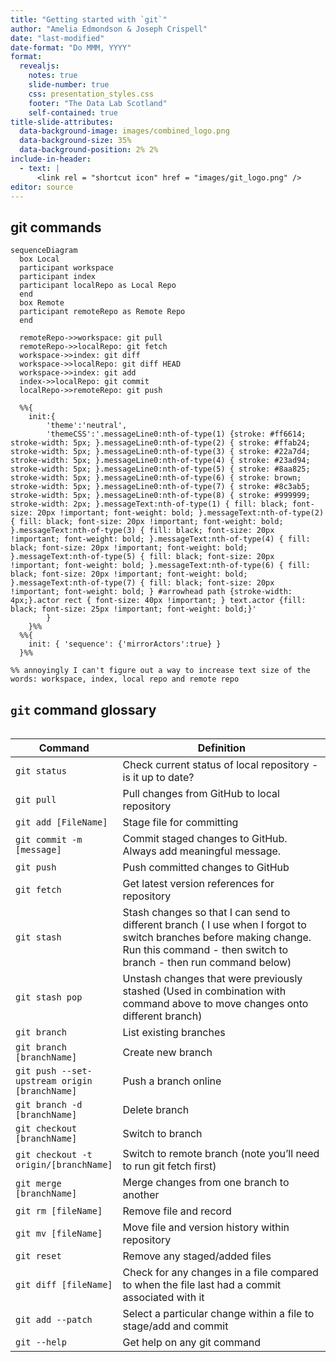 ```yaml
---
title: "Getting started with `git`"
author: "Amelia Edmondson & Joseph Crispell"
date: "last-modified"
date-format: "Do MMM, YYYY"
format:
  revealjs:
    notes: true
    slide-number: true
    css: presentation_styles.css
    footer: "The Data Lab Scotland"
    self-contained: true
title-slide-attributes:
  data-background-image: images/combined_logo.png
  data-background-size: 35%
  data-background-position: 2% 2%
include-in-header:
  - text: |
      <link rel = "shortcut icon" href = "images/git_logo.png" />
editor: source
---
```


## git commands

```mermaid
sequenceDiagram
  box Local
  participant workspace
  participant index
  participant localRepo as Local Repo
  end
  box Remote
  participant remoteRepo as Remote Repo
  end

  remoteRepo->>workspace: git pull
  remoteRepo->>localRepo: git fetch
  workspace->>index: git diff
  workspace->>localRepo: git diff HEAD
  workspace->>index: git add
  index->>localRepo: git commit
  localRepo->>remoteRepo: git push

  %%{
    init:{
        'theme':'neutral',
        'themeCSS':'.messageLine0:nth-of-type(1) {stroke: #ff6614; stroke-width: 5px; }.messageLine0:nth-of-type(2) { stroke: #ffab24; stroke-width: 5px; }.messageLine0:nth-of-type(3) { stroke: #22a7d4; stroke-width: 5px; }.messageLine0:nth-of-type(4) { stroke: #23ad94; stroke-width: 5px; }.messageLine0:nth-of-type(5) { stroke: #8aa825; stroke-width: 5px; }.messageLine0:nth-of-type(6) { stroke: brown; stroke-width: 5px; }.messageLine0:nth-of-type(7) { stroke: #8c3ab5; stroke-width: 5px; }.messageLine0:nth-of-type(8) { stroke: #999999; stroke-width: 2px; }.messageText:nth-of-type(1) { fill: black; font-size: 20px !important; font-weight: bold; }.messageText:nth-of-type(2) { fill: black; font-size: 20px !important; font-weight: bold; }.messageText:nth-of-type(3) { fill: black; font-size: 20px !important; font-weight: bold; }.messageText:nth-of-type(4) { fill: black; font-size: 20px !important; font-weight: bold; }.messageText:nth-of-type(5) { fill: black; font-size: 20px !important; font-weight: bold; }.messageText:nth-of-type(6) { fill: black; font-size: 20px !important; font-weight: bold; }.messageText:nth-of-type(7) { fill: black; font-size: 20px !important; font-weight: bold; } #arrowhead path {stroke-width: 4px;}.actor rect { font-size: 40px !important; } text.actor {fill: black; font-size: 25px !important; font-weight: bold;}'
        }
    }%%
  %%{
    init: { 'sequence': {'mirrorActors':true} }
  }%%

%% annoyingly I can't figure out a way to increase text size of the words: workspace, index, local repo and remote repo

```

## `git` command glossary

<div style="height:75%;overflow:auto;">

|Command                                                  |Definition                                                                                                                                                                            |
|---------------------------------------------------------|--------------------------------------------------------------------------------------------------------------------------------------------------------------------------------------|
|`git status`                                             |Check current status of local repository - is it up to date?                                                                                                                          |
|`git pull`                                               |Pull changes from GitHub to local repository                                                                                                                                          |
|`git add [FileName]`                                     |Stage file for committing                                                                                                                                                             |
|`git commit -m [message]`                                |Commit staged changes to GitHub. Always add meaningful message.                                                                                                                       |
|`git push`                                               |Push committed changes to GitHub                                                                                                                                                      |
|`git fetch`                                              |Get latest version references for repository                                                                                                                                          |
|`git stash`                                              |Stash changes so that I can send to different branch ( I use when I forgot to switch branches before making change. Run this command - then switch to branch - then run command below)|
|`git stash pop`                                          |Unstash changes that were previously stashed (Used in combination with command above to move changes onto different branch)                                                           |
|`git branch`                                             |List existing branches                                                                                                                                                                |
|`git branch [branchName]`                                |Create new branch                                                                                                                                                                     |
|`git push --set-upstream origin [branchName]`            |Push a branch online                                                                                                                                                                  |
|`git branch -d [branchName]`                             |Delete branch                                                                                                                                                                         |
|`git checkout [branchName]`                              |Switch to branch                                                                                                                                                                      |
|`git checkout -t origin/[branchName]`                    |Switch to remote branch (note you'll need to run git fetch first)                                                                                                                     |
|`git merge [branchName]`                                 |Merge changes from one branch to another                                                                                                                                              |
|`git rm [fileName]`                                      |Remove file and record                                                                                                                                                                |
|`git mv [fileName]`                                      |Move file and version history within repository                                                                                                                                       |
|`git reset`                                              |Remove any staged/added files                                                                                                                                                         |
|`git diff [fileName]`                                    |Check for any changes in a file compared to when the file last had a commit associated with it                                                                                        |
|`git add --patch`                                        |Select a particular change within a file to stage/add and commit                                                                                                                      |
|`git --help`                                             |Get help on any git command                                                                                                                                                           |


</div>

